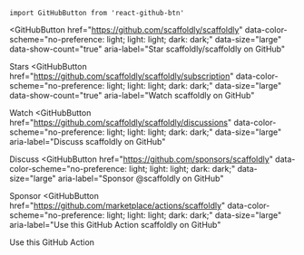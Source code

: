 ```mdx-code-block
import GitHubButton from 'react-github-btn'
```

<GitHubButton
  href="https://github.com/scaffoldly/scaffoldly"
  data-color-scheme="no-preference: light; light: light; dark: dark;"
  data-size="large"
  data-show-count="true"
  aria-label="Star scaffoldly/scaffoldly on GitHub"
>
  Stars
</GitHubButton> <GitHubButton
  href="https://github.com/scaffoldly/scaffoldly/subscription"
  data-color-scheme="no-preference: light; light: light; dark: dark;"
  data-size="large"
  data-show-count="true"
  aria-label="Watch scaffoldly on GitHub"
>
  Watch
</GitHubButton> <GitHubButton
  href="https://github.com/scaffoldly/scaffoldly/discussions"
  data-color-scheme="no-preference: light; light: light; dark: dark;"
  data-size="large"
  aria-label="Discuss scaffoldly on GitHub"
>
  Discuss
</GitHubButton> <GitHubButton
  href="https://github.com/sponsors/scaffoldly"
  data-color-scheme="no-preference: light; light: light; dark: dark;"
  data-size="large"
  aria-label="Sponsor @scaffoldly on GitHub"
>
  Sponsor
</GitHubButton> <GitHubButton
  href="https://github.com/marketplace/actions/scaffoldly"
  data-color-scheme="no-preference: light; light: light; dark: dark;"
  data-size="large"
  aria-label="Use this GitHub Action scaffoldly on GitHub"
>
  Use this GitHub Action
</GitHubButton>
